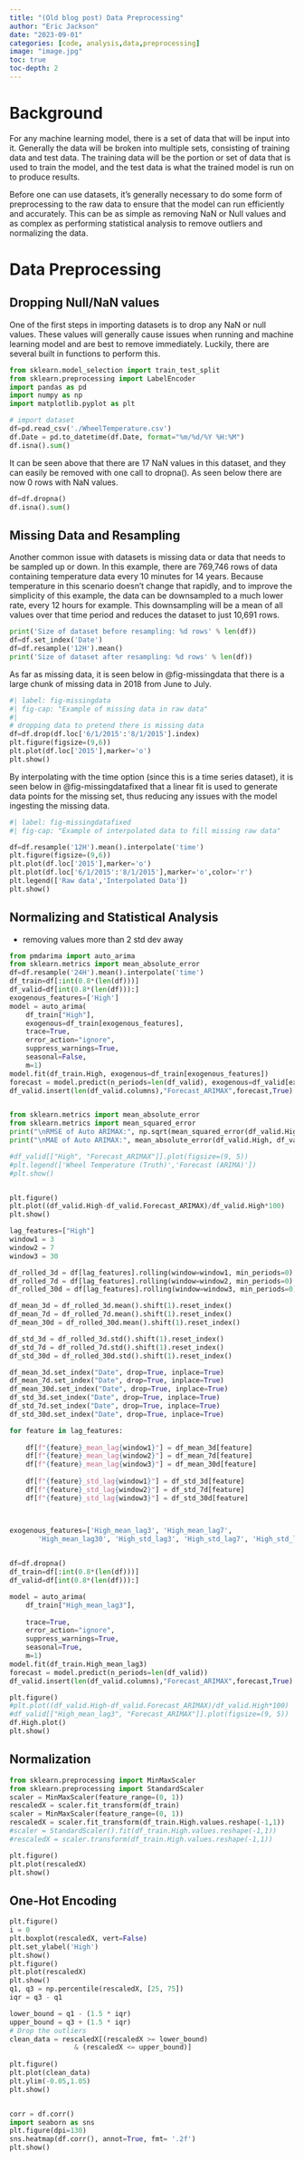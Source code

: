 ```yaml
---
title: "(Old blog post) Data Preprocessing"
author: "Eric Jackson"
date: "2023-09-01"
categories: [code, analysis,data,preprocessing]
image: "image.jpg"
toc: true
toc-depth: 2
---
```


# Background

For any machine learning model, there is a set of data that will be input into it. Generally the data will be broken into multiple sets, consisting of training data and test data. The training data will be the portion or set of data that is used to train the model, and the test data is what the trained model is run on to produce results.

Before one can use datasets, it's generally necessary to do some form of preprocessing to the raw data to ensure that the model can run efficiently and accurately. This can be as simple as removing NaN or Null values and as complex as performing statistical analysis to remove outliers and normalizing the data.

# Data Preprocessing

## Dropping Null/NaN values

One of the first steps in importing datasets is to drop any NaN or null values. These values will generally cause issues when running and machine learning model and are best to remove immediately. Luckily, there are several built in functions to perform this.

```python
from sklearn.model_selection import train_test_split
from sklearn.preprocessing import LabelEncoder
import pandas as pd
import numpy as np
import matplotlib.pyplot as plt

# import dataset 
df=pd.read_csv('./WheelTemperature.csv')
df.Date = pd.to_datetime(df.Date, format="%m/%d/%Y %H:%M")
df.isna().sum()
```

It can be seen above that there are 17 NaN values in this dataset, and they can easily be removed with one call to dropna(). As seen below there are now 0 rows with NaN values.

```python
df=df.dropna()
df.isna().sum()
```

## Missing Data and Resampling

Another common issue with datasets is missing data or data that needs to be sampled up or down. In this example, there are 769,746 rows of data containing temperature data every 10 minutes for 14 years. Because temperature in this scenario doesn't change that rapidly, and to improve the simplicity of this example, the data can be downsampled to a much lower rate, every 12 hours for example. This downsampling will be a mean of all values over that time period and reduces the dataset to just 10,691 rows.

```python
print('Size of dataset before resampling: %d rows' % len(df))
df=df.set_index('Date')
df=df.resample('12H').mean()
print('Size of dataset after resampling: %d rows' % len(df))
```

As far as missing data, it is seen below in @fig-missingdata that there is a large chunk of missing data in 2018 from June to July.

```python
#| label: fig-missingdata
#| fig-cap: "Example of missing data in raw data"
#| 
# dropping data to pretend there is missing data
df=df.drop(df.loc['6/1/2015':'8/1/2015'].index)
plt.figure(figsize=(9,6))
plt.plot(df.loc['2015'],marker='o')
plt.show()
```

By interpolating with the time option (since this is a time series dataset), it is seen below in @fig-missingdatafixed that a linear fit is used to generate data points for the missing set, thus reducing any issues with the model ingesting the missing data.

```python
#| label: fig-missingdatafixed
#| fig-cap: "Example of interpolated data to fill missing raw data"

df=df.resample('12H').mean().interpolate('time')
plt.figure(figsize=(9,6))
plt.plot(df.loc['2015'],marker='o')
plt.plot(df.loc['6/1/2015':'8/1/2015'],marker='o',color='r')
plt.legend(['Raw data','Interpolated Data'])
plt.show()
```

## Normalizing and Statistical Analysis

-   removing values more than 2 std dev away

```python

from pmdarima import auto_arima
from sklearn.metrics import mean_absolute_error
df=df.resample('24H').mean().interpolate('time')
df_train=df[:int(0.8*(len(df)))]
df_valid=df[int(0.8*(len(df))):]
exogenous_features=['High']
model = auto_arima(
	df_train["High"],
	exogenous=df_train[exogenous_features],
	trace=True,
	error_action="ignore",
	suppress_warnings=True,
    seasonal=False,
    m=1)
model.fit(df_train.High, exogenous=df_train[exogenous_features])
forecast = model.predict(n_periods=len(df_valid), exogenous=df_valid[exogenous_features])
df_valid.insert(len(df_valid.columns),"Forecast_ARIMAX",forecast,True)


from sklearn.metrics import mean_absolute_error
from sklearn.metrics import mean_squared_error
print("\nRMSE of Auto ARIMAX:", np.sqrt(mean_squared_error(df_valid.High, df_valid.Forecast_ARIMAX)))
print("\nMAE of Auto ARIMAX:", mean_absolute_error(df_valid.High, df_valid.Forecast_ARIMAX))

#df_valid[["High", "Forecast_ARIMAX"]].plot(figsize=(9, 5))
#plt.legend(['Wheel Temperature (Truth)','Forecast (ARIMA)'])
#plt.show()


plt.figure()
plt.plot((df_valid.High-df_valid.Forecast_ARIMAX)/df_valid.High*100)
plt.show()

```

```python
lag_features=["High"]
window1 = 3
window2 = 7
window3 = 30

df_rolled_3d = df[lag_features].rolling(window=window1, min_periods=0)
df_rolled_7d = df[lag_features].rolling(window=window2, min_periods=0)
df_rolled_30d = df[lag_features].rolling(window=window3, min_periods=0)

df_mean_3d = df_rolled_3d.mean().shift(1).reset_index()
df_mean_7d = df_rolled_7d.mean().shift(1).reset_index()
df_mean_30d = df_rolled_30d.mean().shift(1).reset_index()

df_std_3d = df_rolled_3d.std().shift(1).reset_index()
df_std_7d = df_rolled_7d.std().shift(1).reset_index()
df_std_30d = df_rolled_30d.std().shift(1).reset_index()

df_mean_3d.set_index("Date", drop=True, inplace=True)
df_mean_7d.set_index("Date", drop=True, inplace=True)
df_mean_30d.set_index("Date", drop=True, inplace=True)
df_std_3d.set_index("Date", drop=True, inplace=True)
df_std_7d.set_index("Date", drop=True, inplace=True)
df_std_30d.set_index("Date", drop=True, inplace=True)

for feature in lag_features:
    
    df[f"{feature}_mean_lag{window1}"] = df_mean_3d[feature]
    df[f"{feature}_mean_lag{window2}"] = df_mean_7d[feature]
    df[f"{feature}_mean_lag{window3}"] = df_mean_30d[feature]
    
    df[f"{feature}_std_lag{window1}"] = df_std_3d[feature]
    df[f"{feature}_std_lag{window2}"] = df_std_7d[feature]
    df[f"{feature}_std_lag{window3}"] = df_std_30d[feature]



exogenous_features=['High_mean_lag3', 'High_mean_lag7',
       'High_mean_lag30', 'High_std_lag3', 'High_std_lag7', 'High_std_lag30']
       

```

```python
df=df.dropna()       
df_train=df[:int(0.8*(len(df)))]
df_valid=df[int(0.8*(len(df))):]

model = auto_arima(
	df_train["High_mean_lag3"],
	
	trace=True,
	error_action="ignore",
	suppress_warnings=True,
    seasonal=True,
    m=1)
model.fit(df_train.High_mean_lag3)
forecast = model.predict(n_periods=len(df_valid))
df_valid.insert(len(df_valid.columns),"Forecast_ARIMAX",forecast,True)
```

```python
plt.figure()
#plt.plot((df_valid.High-df_valid.Forecast_ARIMAX)/df_valid.High*100)
#df_valid[["High_mean_lag3", "Forecast_ARIMAX"]].plot(figsize=(9, 5))
df.High.plot()
plt.show()
```

## Normalization

```python
from sklearn.preprocessing import MinMaxScaler
from sklearn.preprocessing import StandardScaler
scaler = MinMaxScaler(feature_range=(0, 1))
rescaledX = scaler.fit_transform(df_train)
scaler = MinMaxScaler(feature_range=(0, 1))
rescaledX = scaler.fit_transform(df_train.High.values.reshape(-1,1))
#scaler = StandardScaler().fit(df_train.High.values.reshape(-1,1))
#rescaledX = scaler.transform(df_train.High.values.reshape(-1,1))

plt.figure()
plt.plot(rescaledX)
plt.show()

```

## One-Hot Encoding

```python
plt.figure()
i = 0
plt.boxplot(rescaledX, vert=False)
plt.set_ylabel('High')
plt.show()
plt.figure()
plt.plot(rescaledX)
plt.show()
q1, q3 = np.percentile(rescaledX, [25, 75])
iqr = q3 - q1

lower_bound = q1 - (1.5 * iqr)
upper_bound = q3 + (1.5 * iqr)
# Drop the outliers
clean_data = rescaledX[(rescaledX >= lower_bound) 
                & (rescaledX <= upper_bound)]
                
plt.figure()
plt.plot(clean_data)
plt.ylim(-0.05,1.05)
plt.show()


corr = df.corr()
import seaborn as sns
plt.figure(dpi=130)
sns.heatmap(df.corr(), annot=True, fmt= '.2f')
plt.show()

```

